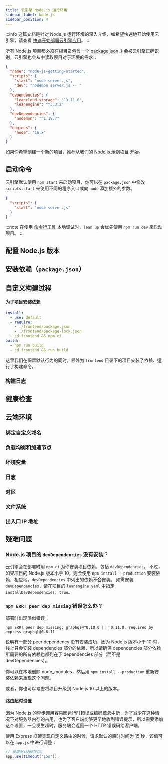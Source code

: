 ```yaml
---
title: 云引擎 Node.js 运行环境
sidebar_label: Node.js
sidebar_position: 4
---
```



:::info
这篇文档是针对 Node.js 运行环境的深入介绍，如希望快速地开始使用云引擎，请查看 [快速开始部署云引擎应用](/sdk/engine/deploy/getting-started)。
:::

所有 Node.js 项目都必须在根目录包含一个 [package.json](https://docs.npmjs.com/cli/v8/configuring-npm/package-json) 才会被云引擎正确识别，云引擎也会从中读取项目对于环境的需求：

```json title='package.json'
{
  "name": "node-js-getting-started",
  "scripts": {
    "start": "node server.js",
    "dev": "nodemon server.js -- "
  },
  "dependencies": {
    "leancloud-storage": "^3.11.0",
    "leanengine": "^3.3.2"
  },
  "devDependencies": {
    "nodemon": "^1.18.7"
  },
  "engines": {
    "node": "16.x"
  }
}
```

如果你希望创建一个新的项目，推荐从我们的 [Node.js 示例项目](https://github.com/leancloud/node-js-getting-started) 开始。

## 启动命令

云引擎默认使用 `npm start` 来启动项目，你可以在 `package.json` 中修改 `scripts.start` 来使用不同的程序入口或向 `node` 添加额外的参数。

```json title='package.json'
{
  "scripts": {
    "start": "node server.js"
  }
}
```

:::note
在使用 [命令行工具](/sdk/engine/cli) 本地调试时，`lean up` 会优先使用 `npm run dev` 来启动项目。
:::

## 配置 Node.js 版本

<NodejsSetupRuntime />

## 安装依赖（`package.json`）

<NodejsSetupDependencies />

## 自定义构建过程

<BuildingAdvanced>

#### 为子项目安装依赖

```yaml title='leanengine.yaml'
install:
  - use: default
  - require:
    - ./frontend/package.json
    - ./frontend/package-lock.json
  - cd frontend && npm ci
build:
  - npm run build
  - cd frontend && run build
```

这里我们在保留默认行为的同时，额外为 `frontend` 目录下的项目安装了依赖、运行了构建命令。

</BuildingAdvanced>

### 构建日志

<BuildingBuildLogs />

## 健康检查

<CloudHealthCheck />

## 云端环境

### 绑定自定义域名

<CloudCustomDomain />

### 负载均衡和加速节点

<CloudLoadBalancer only="nodejs" />

### 环境变量

<CloudEnvironments />

### 日志

<CloudLogs only="nodejs" />

### 时区

<CloudTimezone />

### 文件系统

<CloudFilesystem />

### 出入口 IP 地址

<CloudInternetAddress />

## 疑难问题

### Node.js 项目的 `devDependencies` 没有安装？

云引擎会在部署时用 `npm ci` 为你安装项目依赖，包括 `devDependencies`。
不过，如果项目的 Node.js 版本小于 10，则会使用 `npm install --production` 安装依赖，相应地，`devDependencies` 中列出的依赖**不会**安装。
如需安装 `devDependencies`，请在项目的 `leanengine.yaml` 中指定 `installDevDependencies: true`。

### `npm ERR! peer dep missing` 错误怎么办？

部署时出现类似错误：

```
npm ERR! peer dep missing: graphql@^0.10.0 || ^0.11.0, required by express-graphql@0.6.11
```

说明有一部分 peer dependency 没有安装成功，因为 Node.js 版本小于 10 时，线上只会安装 dependencies 部分的依赖，所以请确保 dependencies 部分依赖所需要的所有依赖也都列在了 dependencies 部分（而不是 devDependencies）。

你可以在本地删除 node_modules，然后用 `npm install --production` 重新安装依赖来重现这个问题。

或者，你也可以考虑将项目升级到 Node.js 10 以上的版本。

#### 路由超时设置

因为 Node.js 的异步调用容易因运行时错误或编码疏忽中断，为了减少在这种情况下对服务器内存的占用，也为了客户端能够更早地收到错误提示，所以需要添加这个设置，一旦发生超时，服务端会返回一个 HTTP 错误码给客户端。

使用 Express 框架实现自定义路由的时候，请求默认的超时时间为 15 秒，该值可以在 `app.js` 中进行调整：

```js
// 设置默认超时时间
app.use(timeout("15s"));
```
